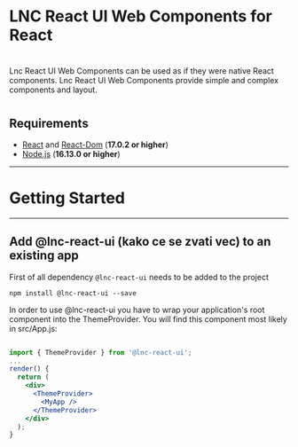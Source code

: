 
<Meta title="Intro" />

# LNC React UI Web Components for React
#

Lnc React UI Web Components can be used as if they were native React components.
  Lnc React UI Web Components provide simple and complex components and layout.

<Story name="Intro"><div></div></Story>

# 
## Requirements

* [React](https://www.npmjs.com/package/react) and [React-Dom](https://www.npmjs.com/package/react-dom) (**17.0.2 or higher**)
* [Node.js](https://nodejs.org/en/) (**16.13.0 or higher**)
---

# Getting Started
---

## Add @lnc-react-ui (kako ce se zvati vec) to an existing app
First of all dependency `@lnc-react-ui` needs to be added to the project
````
npm install @lnc-react-ui --save
````
  
In order to use @lnc-react-ui you have to wrap your application's root component into the ThemeProvider.
You will find this component most likely in src/App.js:
````jsx

import { ThemeProvider } from '@lnc-react-ui';
...
render() {
  return (
    <div>
      <ThemeProvider>
        <MyApp />
      </ThemeProvider>
    </div>
  );
}
````